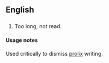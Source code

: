 ==English==

==={{abbreviation}}===
{{infl|en|abbreviation}}

# {{misspelling of|TLDR}}  {{initialism}} Too long; not read.

====Usage notes====
Used critically to dismiss [[prolix]] writing.